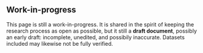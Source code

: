 ::: {.callout-warning}
## Work-in-progress

This page is still a work-in-progress. It is shared in the spirit of keeping the research process as open as possible, but it still a __draft document__, possibly an early draft: incomplete, unedited, and possibily inaccurate. Datasets included may likewise not be fully verified.
:::